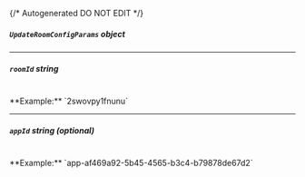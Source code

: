 {/* Autogenerated DO NOT EDIT  */}

##### `UpdateRoomConfigParams` _object_
<Collapsible openLabel={Labels.showProperties} closeLabel={Labels.hideProperties}>
    <UpdateRoomConfigParams/>
</Collapsible>

---
##### `roomId` _string_
<br/>
**Example:** `2swovpy1fnunu`

---
##### `appId` _string (optional)_
<br/>
**Example:** `app-af469a92-5b45-4565-b3c4-b79878de67d2`


